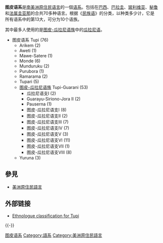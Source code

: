 {{Infobox Language family
|name=图皮语系
|familycolor=American
|fam1=[[美洲原住民語言|美洲原住民語言]]
|region=[[巴拉圭|巴拉圭]]、[[玻利维亚|玻利维亚]]
|child1=Arikem
|child2=Aweti
|child3=Mawe-Satere
|child4=Monde
|child5=Munduruku
|child6=Purubora
|child7=Ramarama
|child8=Tupari
|child9=[[图皮-瓜拉尼语族|图皮-瓜拉尼语族]]
|child10=Yuruna
|iso2=tup
|iso5=tup
|linglist=TP
|map=Tupi languages.png
}}
'''图皮语系'''是[[美洲原住民語言|南美洲原住民语言]]的一個[[语系|语系]]。包括在[[巴西|巴西]]、[[巴拉圭|巴拉圭]]、[[玻利维亚|玻利维亚]]、[[秘鲁|秘鲁]]和[[法属圭亚那|法属圭亚那]]的合共70多种语言。根据《[[民族语|民族语]]》的分类，以种类多少计，它是所有语系中的第13大，可分为10个语族。

其中最多人使用的是[[图皮-瓜拉尼语族|图皮-瓜拉尼语族]]中的[[瓜拉尼语|瓜拉尼语]]。

* 图皮语系 Tupi (76)
** Arikem (2)
** Aweti (1)
** Mawe-Satere (1)
** Monde (6)
** Munduruku (2)
** Purubora (1)
** Ramarama (2)
** Tupari (5)
** [[图皮-瓜拉尼语族|图皮-瓜拉尼语族]] Tupi-Guarani (53)
*** 瓜拉尼语支I (2)
*** Guarayu-Siriono-Jora II (2)
*** Pauserna (1)
*** 图皮-瓜拉尼语支I (8)
*** 图皮-瓜拉尼语支II (2)
*** 图皮-瓜拉尼语支III (7)
*** 图皮-瓜拉尼语支IV (7)
*** 图皮-瓜拉尼语支V (3)
*** 图皮-瓜拉尼语支VI (11)
*** 图皮-瓜拉尼语支VII (1)
*** 图皮-瓜拉尼语支VIII (8)
** Yuruna (3)

==參見==
* [[美洲原住民語言|美洲原住民語言]]

== 外部链接 ==
* [http://www.ethnologue.com/show_family.asp?subid=90616 Ethnologue classification for Tupi]{{Wayback|url=http://www.ethnologue.com/show_family.asp?subid=90616 |date=20080318182449 }}
{{-}}
{{Language family}}

{{Authority control}}
[[Category:图皮语系|]]
[[Category:語系|Category:語系]]
[[Category:美洲原住民語言|Category:美洲原住民語言]]